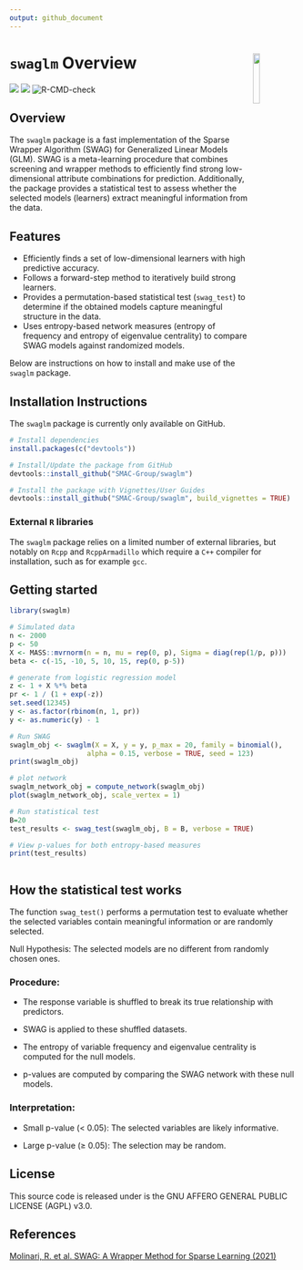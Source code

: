 ```yaml
---
output: github_document
---
```


# `swaglm` Overview <img src="man/figures/logo.png" align="right" style="width: 15%; height: 15%"/>

<!-- badges: start  -->
![](https://img.shields.io/github/last-commit/SMAC-Group/swaglm) 
[<img src="https://s-a.github.io/license/img/agpl-3.0.svg" />](https://s-a.github.io/license/?license=agpl-3.0&fullname=Stephan%20Ahlf&year=2015&profile=https://github.com/s-a&projectUrl=https://github.com/s-a/license&projectName=License%20Demo "")
![R-CMD-check](https://github.com/SMAC-Group/swaglm/actions/workflows/R-CMD-check.yaml/badge.svg)
<!-- badges: end -->




## Overview
The `swaglm` package is a fast implementation of the Sparse Wrapper Algorithm (SWAG) for Generalized Linear Models (GLM). SWAG is a meta-learning procedure that combines screening and wrapper methods to efficiently find strong low-dimensional attribute combinations for prediction. Additionally, the package provides a statistical test to assess whether the selected models (learners) extract meaningful information from the data.

## Features
- Efficiently finds a set of low-dimensional learners with high predictive accuracy.
- Follows a forward-step method to iteratively build strong learners.
- Provides a permutation-based statistical test (`swag_test`) to determine if the obtained models capture meaningful structure in the data.
- Uses entropy-based network measures (entropy of frequency and entropy of eigenvalue centrality) to compare SWAG models against randomized models.

Below are instructions on how to install and make use of the `swaglm` package.

## Installation Instructions

The `swaglm` package is currently only available on  GitHub.

``` r
# Install dependencies
install.packages(c("devtools"))

# Install/Update the package from GitHub
devtools::install_github("SMAC-Group/swaglm")

# Install the package with Vignettes/User Guides 
devtools::install_github("SMAC-Group/swaglm", build_vignettes = TRUE)
```


### External `R` libraries

The `swaglm` package relies on a limited number of external libraries, but notably on `Rcpp` and `RcppArmadillo` which require a `C++` compiler for installation, such as for example `gcc`.




## Getting started

```r
library(swaglm)
```


```r
# Simulated data
n <- 2000
p <- 50
X <- MASS::mvrnorm(n = n, mu = rep(0, p), Sigma = diag(rep(1/p, p)))
beta <- c(-15, -10, 5, 10, 15, rep(0, p-5))

# generate from logistic regression model
z <- 1 + X %*% beta
pr <- 1 / (1 + exp(-z))
set.seed(12345)
y <- as.factor(rbinom(n, 1, pr))
y <- as.numeric(y) - 1

# Run SWAG
swaglm_obj <- swaglm(X = X, y = y, p_max = 20, family = binomial(),
                   alpha = 0.15, verbose = TRUE, seed = 123)
print(swaglm_obj)

# plot network
swaglm_network_obj = compute_network(swaglm_obj)
plot(swaglm_network_obj, scale_vertex = 1)

# Run statistical test
B=20
test_results <- swag_test(swaglm_obj, B = B, verbose = TRUE)

# View p-values for both entropy-based measures
print(test_results)



```


## How the statistical test works

The function `swag_test()` performs a permutation test to evaluate whether the selected variables contain meaningful information or are randomly selected.

Null Hypothesis: The selected models are no different from randomly chosen ones.

### Procedure:

- The response variable is shuffled to break its true relationship with predictors.

- SWAG is applied to these shuffled datasets.

- The entropy of variable frequency and eigenvalue centrality is computed for the null models.

- p-values are computed by comparing the SWAG network with these null models.

### Interpretation:

- Small p-value (< 0.05): The selected variables are likely informative.

- Large p-value (≥ 0.05): The selection may be random.


## License

This source code is released under is the GNU AFFERO GENERAL PUBLIC LICENSE (AGPL) v3.0. 

## References

[Molinari, R. et al. SWAG: A Wrapper Method for Sparse Learning (2021) ](https://arxiv.org/abs/2006.12837)


